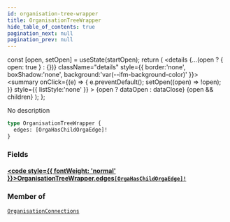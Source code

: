 ```yaml
---
id: organisation-tree-wrapper
title: OrganisationTreeWrapper
hide_table_of_contents: true
pagination_next: null
pagination_prev: null
---
```







  const [open, setOpen] = useState(startOpen);
  return (
    <details {...(open ? { open: true } : {})} className="details" style={{ border:'none', boxShadow:'none', background:'var(--ifm-background-color)' }}>
      <summary
        onClick={(e) => {
          e.preventDefault();
          setOpen((open) => !open);
        }}
        style={{ listStyle:'none' }}
      >
      {open ? dataOpen : dataClose}
      </summary>
      {open && children}
    </details>
  );
};




No description


```graphql
type OrganisationTreeWrapper {
  edges: [OrgaHasChildOrgaEdge]!
}
```




### Fields

#### [<code style={{ fontWeight: 'normal' }}>OrganisationTreeWrapper.<b>edges</b></code>](#)<Bullet />[`[OrgaHasChildOrgaEdge]!`](/cris/objects/orga-has-child-orga-edge) <Badge class="secondary" text="non-null"/> <Badge class="secondary" text="object"/>
> 
> 



### Member of

[`OrganisationConnections`](/cris/objects/organisation-connections)  <Badge class="secondary" text="object"/>

